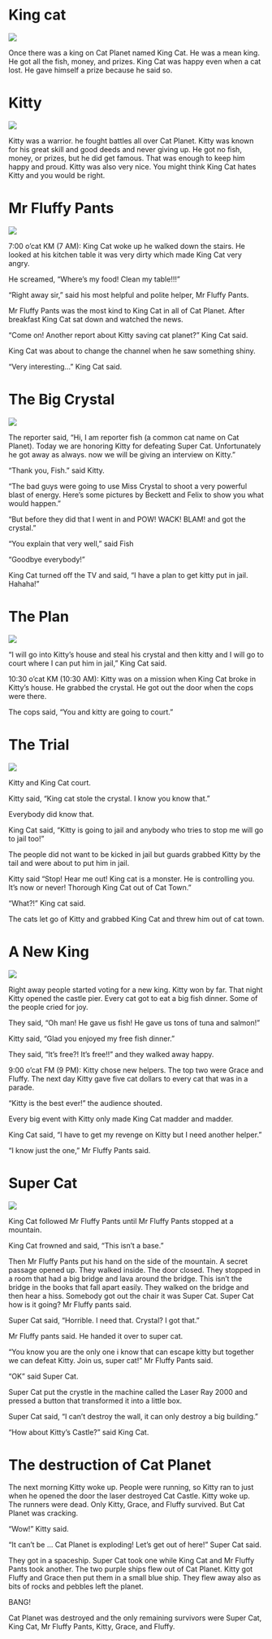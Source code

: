 # King cat

![](img/thewinner.jpg)

Once there was a king on Cat Planet named King Cat. He was a mean king. He got all the fish, money, and prizes. King Cat was happy even when a cat lost. He gave himself a prize because he said so.

# Kitty

![](img/kittyhero.jpg)

Kitty was a warrior. he fought battles all over Cat Planet. Kitty was known for his great skill and good deeds and never giving up. He got no fish, money, or prizes, but he did get famous. That was enough to keep him happy and proud. Kitty was also very nice. You might think King Cat hates Kitty and you would be right.

# Mr Fluffy Pants

![](img/fluffypants.jpg)

7:00 o’cat KM (7 AM): King Cat woke up he walked down the stairs. He looked at his kitchen table it was very dirty which made King Cat very angry. 

He screamed, "Where's my food! Clean my table!!!"

"Right away sir," said his most helpful and polite helper, Mr Fluffy Pants.

Mr Fluffy Pants was the most kind to King Cat in all of Cat Planet. After breakfast King Cat sat down and watched the news. 

"Come on! Another report about Kitty saving cat planet?" King Cat said.

King Cat was about to change the channel when he saw something shiny. 

"Very interesting..." King Cat said.

# The Big Crystal

![](img/boom.jpg)

The reporter said, "Hi, I am reporter fish (a common cat name on Cat Planet). Today we are honoring Kitty for defeating Super Cat. Unfortunately he got away as always. now we will be giving an interview on Kitty."

"Thank you, Fish." said Kitty.

"The bad guys were going to use Miss Crystal to shoot a very powerful blast of energy. Here's some pictures by Beckett and Felix to show you what would happen." 

"But before they did that I went in and POW! WACK! BLAM! and got the crystal."

"You explain that very well," said Fish

"Goodbye everybody!"  

King Cat turned off the TV and said, "I have a plan to get kitty put in jail. Hahaha!"


# The Plan 

![](img/cattriangle.jpg)

"I will go into Kitty's house and steal his crystal and then kitty and I will go to court where I can  put him in jail," King Cat said.

10:30 o’cat KM (10:30 AM): Kitty was on a mission when King Cat broke in Kitty’s house. He grabbed the crystal. He got out the door when the cops were there. 

The cops said, "You and kitty are going to court."


# The Trial

![](img/thirdplace.jpg)

Kitty and King Cat court. 

Kitty said, "King cat stole the crystal. I know you know that." 

Everybody did know that.

King Cat said, "Kitty is going to jail and anybody who tries to stop me will go to jail too!" 

The people did not want to be kicked in jail but guards grabbed Kitty by the tail and were about to put him in jail. 

Kitty said "Stop! Hear me out! King cat is a monster. He is controlling you. It's now or never!   Thorough King Cat out of Cat Town." 

"What?!" King cat said. 

The cats let go of Kitty and grabbed King Cat and threw him out of cat town.


# A New King

![](img/thankyou.jpg)

Right away people started voting for a new king. Kitty won by far. That night Kitty opened the castle pier. Every cat got to eat a big fish dinner. Some of the people cried for joy. 

They said, "Oh man! He gave us fish! He gave us tons of tuna and salmon!"

Kitty said, "Glad you enjoyed my free fish dinner."

They said, "It's free?!  It's free!!" and they walked away happy.  

9:00 o’cat FM (9 PM): Kitty chose new helpers. The top two were Grace and Fluffy. The next day Kitty gave five cat dollars to every cat that was in a parade.

"Kitty is the best ever!" the audience shouted.  

Every big event with Kitty only made King Cat madder and madder. 

King Cat said, "I have to get my revenge on Kitty but I need another helper."

"I know just the one," Mr Fluffy Pants said.


# Super Cat

![](img/supercat.jpg)

King Cat followed Mr Fluffy Pants until Mr Fluffy Pants stopped at a mountain.  

King Cat frowned and said, "This isn’t a base." 

Then Mr Fluffy Pants put his hand on the side of the mountain. A secret passage opened up. They walked inside. The door closed. They stopped in a room that had a big bridge and lava around the bridge. This isn’t the bridge in the books that fall apart easily. They walked on the bridge and then hear a hiss. Somebody got out the chair it was Super Cat. Super Cat how is it going? Mr Fluffy pants said. 

Super Cat said, "Horrible. I need that. Crystal? I got that." 

Mr Fluffy pants said. He handed it over to super cat. 

"You know you are the only one i know that can escape kitty but together we can defeat Kitty. Join us, super cat!" Mr Fluffy Pants said. 

"OK" said Super Cat. 

Super Cat put the crystle in the machine called the Laser Ray 2000 and pressed a button that transformed it into a little box. 

Super Cat said, "I can’t destroy the wall, it can only destroy a big building." 

"How about Kitty’s Castle?" said King Cat.


# The destruction of Cat Planet

The next morning Kitty woke up. People were running, so Kitty ran to just when he opened the door the laser destroyed Cat Castle. Kitty woke up. The runners were dead. Only Kitty, Grace, and Fluffy survived. But Cat Planet was cracking.

"Wow!" Kitty said. 

"It can’t be ... Cat Planet is exploding! Let’s get out of here!" Super Cat said. 

They got in a spaceship. Super Cat took one while King Cat and Mr Fluffy Pants took another. The two purple ships flew out of Cat Planet. Kitty got Fluffy and Grace then put them in a small blue ship. They flew away also as bits of rocks and pebbles left the planet. 

BANG! 

Cat Planet was destroyed and the only remaining survivors were Super Cat, King Cat, Mr Fluffy Pants, Kitty, Grace, and Fluffy.


